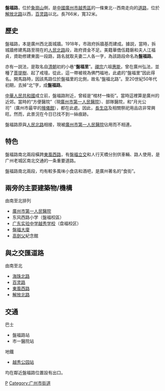 {{original research|time=2018-11-24T04:40:20+00:00}}
{{unreferenced|time=2018-11-24T04:40:20+00:00}}
{{Infobox China Road
|中文道路名称=盘 福 路
|道路名称拼音=PANFU LU
|道路方向=東北--西南
|图片=
|图片说明=
|道路属性=城市主干道
|道路总长度=0.7
|规划总长度=
|已通车长度=
|车速限制=40
|行车线数量=双向2至3车道
|所在地区=[[广州市|广州市]][[越秀区|越秀区]]
|起点=[[解放路_(广州)|解放北路]]
|终点=[[东风西路|东风西路]]
|道路命名日期=1918年
|命名缘由=
|道路旧名=
|道路动工日期=
|通车日期=
|相连路段=
|路段主要建筑=
}}
'''盤福路'''，位於[[象崗山|象崗山]]側，是[[中國|中國]][[廣州市|廣州市]][[越秀區|越秀區]]的一條東北--西南走向的[[道路|道路]]，位於[[解放路_(广州市)|解放北路]]以西，[[百灵路|百灵路]]以北。長766米，寬32米。

==歷史==
盤福路，本是廣州西北面城牆。1918年，市政府拆牆基而建成。據説，當時，拆城牆修建馬路至現在的[[人民北路|人民北路]]段，政府資金不足。美籍華僑伍籍磐和夫人江福貞，資助修建東面一段路，路名就取夫妻二人各一字，為該路段命名為'''盤福路'''。

亦有一説法，是取名自[[清朝|清朝]]初的小巷“'''盤福里'''”。[[禪宗|禪宗]]六祖[[惠能|惠能]]，曾在廣州弘法，並種了[[菩提樹|菩提樹]]、起了戒壇。從此，這一帶被視為佛門福地，此處的“盤福里”因此得名。開馬路時，因該馬路位於盤福里的北側，故名“盤福北路”。至20世紀50年代初期，去掉“北”字，成'''盤福路'''。

[[中華人民共和國|中華人民共和國]]成立前，盤福路附近，曾經是“棺材一條街”。當時這裡算是廣州的近郊。當時的“方便醫院”（現[[廣州市第一人民醫院|廣州市第一人民醫院]]）、部隊醫院，和“月光公司”（廣州市最早的[[殯儀館|殯儀館]]），都在此處。因此，[[長生店|長生店]]及相關祭祀用品店非常興旺。然而，此景況在今日已找不到一絲痕跡。

盤福路原與[[人民北路|人民北路]]相接，現被[[廣州市第一人民醫院|廣州市第一人民醫院]]佔用而不相連。

==特色==
盤福路南北兩段橫跨[[东风路_(广州)|東風西路]]，有[[盤福立交|盤福立交]]和人行天橋分別供車輛、路人使用，是广州老城区南北交通的一条重要道路。

盤福路南北兩段，均有較多風味小食店和酒吧，是廣州著名的“食街”。

==兩旁的主要建築物/機構==
由南至北排列
*[[廣州市第一人民醫院|廣州市第一人民醫院]]
*东风西路小学（盤福校區）
*[[广东实验中学越秀学校|广东实验中学越秀学校]]（盘福校区）
*[[盤福大廈|盤福大廈]]
*[[高劍父|高劍父]]紀念館

==與之交匯道路==
由南至北
*[[海珠路_(廣州)|海珠北路]]
*[[百灵路|百灵路]]
*[[东风路_(广州)|東風西路]]
*[[解放路_(广州市)|解放北路]]

==交通==
巴士
*盤福路站
*市一醫院站

地鐵
*{{廣州地鐵路線鏈接|2|SL}}[[越秀公园站|越秀公园站]]
均在鄰近盤福路位置設有出口。




[[Category:越秀区|P]]

[[Category:广州市街道|Category:广州市街道]]